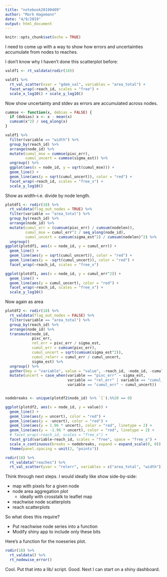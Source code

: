 ```yaml
---
title: "notebook20190409"
author: "Mark Hagemann"
date: "4/9/2019"
output: html_document
---
```


```r
knitr::opts_chunk$set(echo = TRUE)
```

I need to come up with a way to show how errors and uncertainties accumulate from nodes to reaches. 

I don't know why I haven't done this scatterplot before:

```r
valdf1 <- rt_valdata(rodir(18))

valdf1 %>% 
  rt_val_scatter(xvar = "gdem_val", variables = "area_total") +
  facet_wrap(~reach_id, scales = "free") +
  scale_x_log10() + scale_y_log10()

```

Now show uncertainty and stdev as errors are accumulated across nodes.

```r

cummse <- function(x, debias = FALSE) {
  if (debias) x <- x - mean(x)
  cumsum(x^2) / seq_along(x)
}

valdf1 %>% 
  filter(variable == "width") %>% 
  group_by(reach_id) %>% 
  arrange(node_id) %>% 
  mutate(cumul_mse = cummse(pixc_err),
         cumul_uncert = cummse(sigma_est)) %>% 
  ungroup() %>% 
  ggplot(aes(x = node_id, y = sqrt(cumul_mse))) +
  geom_line() + 
  geom_line(aes(y = sqrt(cumul_uncert)), color = "red") +
  facet_wrap(~reach_id, scales = "free_x") +
  scale_y_log10()
```


Show as width--i.e. divide by node length. 

```r


plotdf1 <- rodir(18) %>% 
  rt_valdata(flag_out_nodes = TRUE) %>% 
  filter(variable == "area_total") %>% 
  group_by(reach_id) %>% 
  arrange(node_id) %>% 
  mutate(cumul_err = (cumsum(pixc_err) / cumsum(nodelen)),
         cumul_mse = cumul_err^2 / seq_along(node_id),
         cumul_uncert = cumsum(sigma_est^2) / cumsum(nodelen)^2) %>% 
  ungroup()
ggplot(plotdf1, aes(x = node_id, y = cumul_err)) +
  geom_line() + 
  geom_line(aes(y = sqrt(cumul_uncert)), color = "red") +
  geom_line(aes(y = -sqrt(cumul_uncert)), color = "red") +
  facet_wrap(~reach_id, scales = "free_x")

ggplot(plotdf1, aes(x = node_id, y = cumul_err^2)) +
  geom_line() + 
  geom_line(aes(y = cumul_uncert), color = "red") +
  facet_wrap(~reach_id, scales = "free_x") +
  scale_y_log10()
```


Now again as area

```r

plotdf2 <- rodir(18) %>% 
  rt_valdata(flag_out_nodes = FALSE) %>% 
  filter(variable == "area_total") %>% 
  group_by(reach_id) %>% 
  arrange(node_id) %>% 
  transmute(node_id, 
            pixc_err,
            rel_err = pixc_err / sigma_est,
            cumul_err = cumsum(pixc_err),
            cumul_uncert = sqrt(cumsum(sigma_est^2)),
            cumul_relerr = cumul_err / cumul_uncert,
            sigma_est) %>% 
  ungroup() %>% 
  gather(key = "variable", value = "value", -reach_id, -node_id, -cumul_uncert, -sigma_est) %>% 
  mutate(uncert = case_when(variable == "pixc_err" ~ sigma_est,
                            variable == "rel_err" | variable == "cumul_relerr" ~ 1,
                            variable == "cumul_err" ~ cumul_uncert))


nodebreaks <- unique(plotdf2$node_id) %>% `[`(.%%20 == 0)

ggplot(plotdf2, aes(x = node_id, y = value)) +
  geom_line() + 
  geom_line(aes(y = uncert), color = "red") +
  geom_line(aes(y = -uncert), color = "red") +
  geom_line(aes(y = 1.96 * uncert), color = "red", linetype = 2) +
  geom_line(aes(y = -1.96 * uncert), color = "red", linetype = 2) +
  # facet_wrap(~reach_id, scales = "free_x") +
  facet_grid(variable~reach_id, scales = "free", space = "free_x") +
  scale_x_continuous(breaks = nodebreaks, expand = expand_scale(0, 0)) +
  theme(panel.spacing = unit(2, "points"))


```

```r
rodir(18) %>% 
  rt_valdata("reaches") %>% 
  rt_val_scatter(yvar = "relerr", variables = c("area_total", "width"))
```

Think through next steps. I would ideally like show side-by-side: 

- map with pixels for a given node
- node area aggregation plot
    - ideally with crosstalk to leaflet map
- reachwise node scatterplots
- reach scatterplots

So what does this require? 

- Put reachwise node series into a function
- Modify shiny app to include only these bits


Here's a function for the noeseries plot. 

```r
rodir(18) %>% 
  rt_valdata() %>% 
  rt_nodewise_error()
```

Cool. Put that into a lib/ script. Good. Next I can start on a shiny dashboard. 

